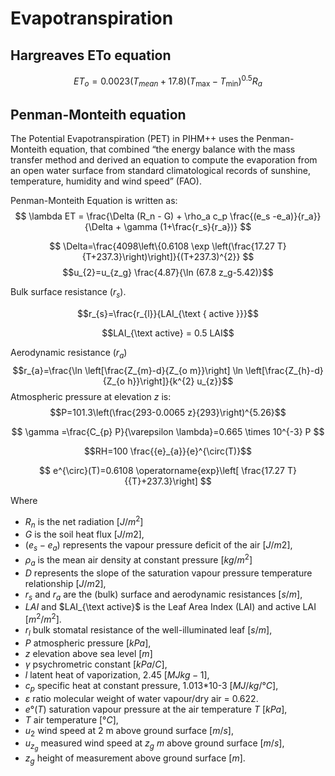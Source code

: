 # Evapotranspiration {#ET}
## Hargreaves ETo equation 
$$ {ET}_{{o}}=0.0023\left({T}_{{mean}}+17.8\right)\left({T}_{\max }-{T}_{\min }\right)^{0.5} {R}_{{a}} $$

## Penman-Monteith equation
The Potential Evapotranspiration (PET) in PIHM++ uses the Penman-Monteith equation, that combined "the energy balance with the mass transfer method and derived an equation to compute the evaporation from an open water surface from standard climatological records of sunshine, temperature, humidity and wind speed" (FAO). 

Penman-Monteith Equation is written as: 
$$    \lambda ET =  \frac{\Delta (R_n - G) + \rho_a c_p \frac{(e_s -e_a)}{r_a}} {\Delta + \gamma (1+\frac{r_s}{r_a})} $$

$$ \Delta=\frac{4098\left\{0.6108 \exp \left(\frac{17.27 T}{T+237.3}\right)\right]}{(T+237.3)^{2}} $$
$$u_{2}=u_{z_g} \frac{4.87}{\ln (67.8 z_g-5.42)}$$


Bulk surface resistance ($r_s$).

$$r_{s}=\frac{r_{l}}{LAI_{\text { active }}}$$

$$LAI_{\text active} = 0.5 LAI$$

Aerodynamic resistance ($r_a$)
$$r_{a}=\frac{\ln \left[\frac{Z_{m}-d}{Z_{o m}}\right] \ln \left[\frac{Z_{h}-d}{Z_{o h}}\right]}{k^{2} u_{z}}$$
Atmospheric pressure at elevation $z$ is:
$$P=101.3\left(\frac{293-0.0065 z}{293}\right)^{5.26}$$

$$ \gamma =\frac{C_{p} P}{\varepsilon \lambda}=0.665 \times 10^{-3} P $$

$$RH=100 \frac{{e}_{a}}{e}^{\circ(T)}$$

$$ e^{\circ}(T)=0.6108 \operatorname{exp}\left[ \frac{17.27 T}{{T}+237.3}\right] $$


Where

- $R_n$ is the net radiation [$J/m^2$]
- $G$ is the soil heat flux [$J/m2$], 
- $(e_s - e_a)$ represents the vapour pressure deficit of the air [$J/m2$], 
- $\rho_a$ is the mean air density at constant pressure [$kg/m^2$]
- $D$ represents the slope of the saturation vapour pressure temperature relationship [$J/m2$], 
- $r_s$ and $r_a$ are the (bulk) surface and aerodynamic resistances [$s/m$], 
- $LAI$ and $LAI_{\text active}$ is the Leaf Area Index (LAI) and active LAI [$m^2/m^2$].
- $r_l$ bulk stomatal resistance of the well-illuminated leaf [$s/m$],
- $P$ atmospheric pressure [$kPa$],
- $z$ elevation above sea level [$m$]
- $\gamma$ psychrometric constant [$kPa/C$],
- $l$ latent heat of vaporization, 2.45 [$MJ kg-1$],
- $c_p$ specific heat at constant pressure, 1.013*10-3 [$MJ/kg/°C$],
- $\varepsilon$ ratio molecular weight of water vapour/dry air = $0.622$.
- $e°(T)$ saturation vapour pressure at the air temperature $T$ [$kPa$],
- $T$ air temperature [$°C$],
- $u_2$ wind speed at 2 m above ground surface [$m/s$],
- $u_{z_g}$ measured wind speed at $z_g$ $m$ above ground surface [$m/s$],
- $z_g$ height of measurement above ground surface [$m$].
